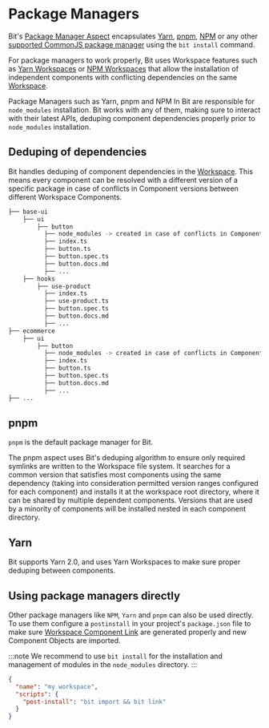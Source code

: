 # Package Managers

Bit's [Package Manager Aspect](/packages/packages-overview) encapsulates [Yarn](/aspects/yarn), [pnpm](/aspects/pnpm), [NPM](/aspects/npm) or any other [supported CommonJS package manager](package-manager/) using the `bit install` command.

For package managers to work properly, Bit uses Workspace features such as [Yarn Workspaces](https://classic.yarnpkg.com/en/docs/workspaces/) or [NPM Workspaces](https://docs.npmjs.com/cli/v7/using-npm/workspaces) that allow the installation of independent components with conflicting dependencies on the same [Workspace](/workspace/workspace-overview).

Package Managers such as Yarn, pnpm and NPM In Bit are responsible for `node_modules` installation. Bit works with any of them, making sure to interact with their latest APIs, deduping component dependencies properly prior to `node_modules` installation.

## Deduping of dependencies

Bit handles deduping of component dependencies in the [Workspace](/workspace/workspace-overview). This means every component can be resolved with a different version of a specific package in case of conflicts in Component versions between different Workspace Components.

<!--TODO // @gilad to complete -->

```bash
├── base-ui
    ├── ui
        ├── button
          ├── node_modules -> created in case of conflicts in Component versions between different Workspace Components
          ├── index.ts
          ├── button.ts
          ├── button.spec.ts
          ├── button.docs.md
          ├── ...
    ├── hooks
        ├── use-product
          ├── index.ts
          ├── use-product.ts
          ├── button.spec.ts
          ├── button.docs.md
          ├── ...
├── ecommerce
    ├── ui
        ├── button
          ├── node_modules -> created in case of conflicts in Component versions between different Workspace Components.
          ├── index.ts
          ├── button.ts
          ├── button.spec.ts
          ├── button.docs.md
          ├── ...
├── ...
```

## pnpm

`pnpm` is the default package manager for Bit.

The pnpm aspect uses Bit's deduping algorithm to ensure only required symlinks are written to the Workspace file system.
It searches for a common version that satisfies most components using the same dependency (taking into consideration permitted version ranges configured for each component) and installs it at the workspace root directory, where it can be shared by multiple dependent components.
Versions that are used by a minority of components will be installed nested in each component directory.

## Yarn

Bit supports Yarn 2.0, and uses Yarn Workspaces to make sure proper deduping between components.

## Using package managers directly

Other package managers like `NPM`, `Yarn` and `pnpm` can also be used directly. To use them configure a `postinstall` in your project's `package.json` file to make sure [Workspace Component Link](/workspace/structure/component-link) are generated properly and new Component Objects <!-- TODO [Component Objects](/components/structure/component-objects)  -->are imported.

:::note
We recommend to use `bit install` for the installation and management of modules in the `node_modules` directory.
:::

```json
{
  "name": "my workspace",
  "scripts": {
    "post-install": "bit import && bit link"
  }
}
```

